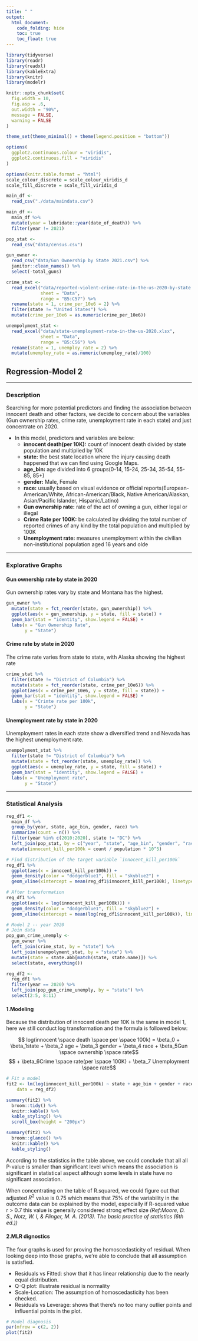 ```yaml
---
title: " "
output: 
  html_document: 
    code_folding: hide
    toc: true
    toc_float: true
---
```


```r
library(tidyverse)
library(readr)
library(readxl)
library(kableExtra)
library(knitr)
library(modelr)

knitr::opts_chunk$set(
  fig.width = 10,
  fig.asp = .6,
  out.width = "90%",
  message = FALSE,
  warning = FALSE
)

theme_set(theme_minimal() + theme(legend.position = "bottom"))

options(
  ggplot2.continuous.colour = "viridis",
  ggplot2.continuous.fill = "viridis"
)

options(knitr.table.format = "html")
scale_colour_discrete = scale_colour_viridis_d
scale_fill_discrete = scale_fill_viridis_d
```


```r
main_df <- 
  read_csv("./data/maindata.csv")

main_df <- 
  main_df %>% 
  mutate(year = lubridate::year(date_of_death)) %>% 
  filter(year != 2021)
```

```r
pop_stat <- 
  read_csv("data/census.csv")
```

```r
gun_owner <- 
  read_csv("data/Gun Ownership by State 2021.csv") %>% 
  janitor::clean_names() %>% 
  select(-total_guns)
```

```r
crime_stat <- 
  read_excel("data/reported-violent-crime-rate-in-the-us-2020-by-state.xlsx", 
             sheet = "Data",
             range = "B5:C57") %>%
  rename(state = 1, crime_per_10e6 = 2) %>% 
  filter(state != "United States") %>% 
  mutate(crime_per_10e6 = as.numeric(crime_per_10e6))
```

```r
unempolyment_stat <- 
  read_excel("data/state-unemployment-rate-in-the-us-2020.xlsx", 
             sheet = "Data",
             range = "B5:C56") %>% 
  rename(state = 1, unemploy_rate = 2) %>% 
  mutate(unemploy_rate = as.numeric(unemploy_rate)/100)
```

## Regression-Model 2

---------------------------------------------------

### Description

Searching for more potential predictors and finding the association between innocent death and other factors, we decide to concern about the variables (Gun ownership rates, crime rate, unemployment rate in each state) and just concentrate on 2020. 

+ In this model, predictors and variables are below:
  + **innocent death(per 10K):** count of innocent death divided by state population and multiplied by 10K
  + **state:** the best state location where the injury causing death happened that we can find using Google Maps.
  + **age_bin:** age divided into 6 groups(0-14, 15-24, 25-34, 35-54, 55-85, 85+)
  + **gender:** Male, Female
  + **race:** usually based on visual evidence or official reports(European-American/White, African-American/Black, Native American/Alaskan, Asian/Pacific Islander, Hispanic/Latino)
  + **Gun ownership rate:** rate of the act of owning a gun, either legal or illegal
  + **Crime Rate per 100K:** be calculated by dividing the total number of reported crimes of any kind by the total population and multiplied by 100K
  + **Unemployment rate:** measures unemployment within the civilian non-institutional population aged 16 years and olde

---------------------------------------------------

### Explorative Graphs

#### Gun ownership rate by state in 2020

Gun ownership rates vary by state and Montana has the highest.

```r
gun_owner %>% 
  mutate(state = fct_reorder(state, gun_ownership)) %>% 
  ggplot(aes(x = gun_ownership, y = state, fill = state)) + 
  geom_bar(stat = "identity", show.legend = FALSE) + 
  labs(x = "Gun Ownership Rate",
       y = "State")
```

#### Crime rate by state in 2020

The crime rate varies from state to state, with Alaska showing the highest rate

```r
crime_stat %>% 
  filter(state != "District of Columbia") %>% 
  mutate(state = fct_reorder(state, crime_per_10e6)) %>% 
  ggplot(aes(x = crime_per_10e6, y = state, fill = state)) + 
  geom_bar(stat = "identity", show.legend = FALSE) + 
  labs(x = "Crimte rate per 100k",
       y = "State")
```

#### Unemployment rate by state in 2020

Unemployment rates in each state show a diversified trend and Nevada has the highest unemployment rate.

```r
unempolyment_stat %>% 
  filter(state != "District of Columbia") %>% 
  mutate(state = fct_reorder(state, unemploy_rate)) %>% 
  ggplot(aes(x = unemploy_rate, y = state, fill = state)) + 
  geom_bar(stat = "identity", show.legend = FALSE) + 
  labs(x = "Unemployment rate",
       y = "State")
```

---------------------------------------------------

### Statistical Analysis

```r
reg_df1 <- 
  main_df %>% 
  group_by(year, state, age_bin, gender, race) %>% 
  summarize(count = n()) %>% 
  filter(year %in% c(2010:2020), state != "DC") %>% 
  left_join(pop_stat, by = c("year", "state", "age_bin", "gender", "race")) %>% 
  mutate(innocent_kill_per100k = count / population * 10^5)

# Find distribution of the target variable `innocent_kill_per100k`
reg_df1 %>% 
  ggplot(aes(x = innocent_kill_per100k)) + 
  geom_density(color = "dodgerblue1", fill = "skyblue2") + 
  geom_vline(xintercept = mean(reg_df1$innocent_kill_per100k), linetype = "dotted")

# After transformation
reg_df1 %>% 
  ggplot(aes(x = log(innocent_kill_per100k))) + 
  geom_density(color = "dodgerblue1", fill = "skyblue2") + 
  geom_vline(xintercept = mean(log(reg_df1$innocent_kill_per100k)), linetype = "dotted")
```

```r
# Model 2 -- year 2020
# Join data
pop_gun_crime_unemply <- 
  gun_owner %>% 
  left_join(crime_stat, by = "state") %>% 
  left_join(unempolyment_stat, by = "state") %>% 
  mutate(state = state.abb[match(state, state.name)]) %>% 
  select(state, everything())

reg_df2 <- 
  reg_df1 %>% 
  filter(year == 2020) %>% 
  left_join(pop_gun_crime_unemply, by = "state") %>% 
  select(2:5, 8:11)
```

#### 1.Modeling

Because the distribution of innocent death per 10K is the same in model 1, here we still conduct log transformation and the formula is followed below:

$$ log(innocent \space death \space per \space 100k) = \beta_0 +  \beta_1state + \beta_2 age + \beta_3 gender + \beta_4 race + \beta_5Gun \space ownership \space rate$$ 
$$ + \beta_6Crime \space rate(per \space 100K) + \beta_7 Unemployment \space rate$$
```r
# Fit a model
fit2 <- lm(log(innocent_kill_per100k) ~ state + age_bin + gender + race + gun_ownership + crime_per_10e6 + unemploy_rate, 
    data = reg_df2)

summary(fit2) %>% 
  broom::tidy() %>% 
  knitr::kable() %>%
  kable_styling() %>% 
  scroll_box(height = "200px")

summary(fit2) %>% 
  broom::glance() %>% 
  knitr::kable() %>% 
  kable_styling()
```

According to the statistics in the table above, we could conclude that all all P-value is smaller than significant level which means the association is significant in statistical aspect although some levels in state have no significant association.

When concentrating on the table of R.squared, we could figure out that adjusted $R^2$ value is 0.75 which means that 75% of the variability in the outcome data can be explained by the model, especially if R-squared value r > 0.7 this value is generally considered strong effect size *(Ref:Moore, D. S., Notz, W. I, & Flinger, M. A. (2013). The basic practice of statistics (6th ed.))*

#### 2.MLR dignostics

The four graphs is used for proving the homoscedasticity of residual. When looking deep into those graphs, we're able to conclude that all assumption is satisfied.

* Residuals vs Fitted: show that it has linear relationship due to the nearly equal distribution.
* Q-Q plot: illustrate residual is normality
* Scale-Location: The assumption of homoscedasticity has been checked.
* Residuals vs Leverage: shows that there's no too many outlier points and influential points in the plot.

```r
# Model diagnosis
par(mfrow = c(2, 2))
plot(fit2)
```



